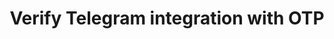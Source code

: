 ---
title: 'Verify Telegram integration with OTP'
openapi: 'POST /api/v1/{persona}/integrations/telegram/verify'
---